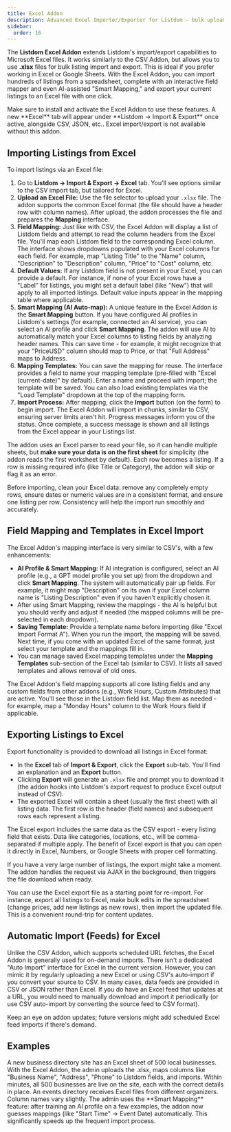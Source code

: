 ```yaml
---
title: Excel Addon
description: Advanced Excel Importer/Exporter for Listdom - bulk upload and download listings using Excel (.xlsx) files with smart field mapping.
sidebar:
  order: 16
---
```



The **Listdom Excel Addon** extends Listdom's import/export capabilities to Microsoft Excel files. It works similarly to the CSV Addon, but allows you to use **.xlsx** files for bulk listing import and export. This is ideal if you prefer working in Excel or Google Sheets. With the Excel Addon, you can import hundreds of listings from a spreadsheet, complete with an interactive field mapper and even AI-assisted "Smart Mapping," and export your current listings to an Excel file with one click.

<Aside type="note">
Make sure to install and activate the Excel Addon to use these features. A new **Excel** tab will appear under **Listdom → Import & Export** once active, alongside CSV, JSON, etc.. Excel import/export is not available without this addon.
</Aside>

## Importing Listings from Excel

To import listings via an Excel file:

1. Go to **Listdom → Import & Export → Excel** tab. You'll see options similar to the CSV import tab, but tailored for Excel.
2. **Upload an Excel File:** Use the file selector to upload your `.xlsx` file. The addon supports the common Excel format (the file should have a header row with column names). After upload, the addon processes the file and prepares the **Mapping** interface.
3. **Field Mapping:** Just like with CSV, the Excel Addon will display a list of Listdom fields and attempt to read the column headers from the Excel file. You'll map each Listdom field to the corresponding Excel column. The interface shows dropdowns populated with your Excel columns for each field. For example, map "Listing Title" to the "Name" column, "Description" to "Description" column, "Price" to "Cost" column, etc.
4. **Default Values:** If any Listdom field is not present in your Excel, you can provide a default. For instance, if none of your Excel rows have a "Label" for listings, you might set a default label (like "New") that will apply to all imported listings. Default value inputs appear in the mapping table where applicable.
5. **Smart Mapping (AI Auto-map):** A unique feature in the Excel Addon is the **Smart Mapping** button. If you have configured AI profiles in Listdom's settings (for example, connected an AI service), you can select an AI profile and click **Smart Mapping**. The addon will use AI to automatically match your Excel columns to listing fields by analyzing header names. This can save time - for example, it might recognize that your "PriceUSD" column should map to Price, or that "Full Address" maps to Address.
6. **Mapping Templates:** You can save the mapping for reuse. The interface provides a field to name your mapping template (pre-filled with "Excel (current-date)" by default). Enter a name and proceed with import; the template will be saved. You can also load existing templates via the "Load Template" dropdown at the top of the mapping form.
7. **Import Process:** After mapping, click the **Import** button (on the form) to begin import. The Excel Addon will import in chunks, similar to CSV, ensuring server limits aren't hit. Progress messages inform you of the status. Once complete, a success message is shown and all listings from the Excel appear in your Listings list.

The addon uses an Excel parser to read your file, so it can handle multiple sheets, but **make sure your data is on the first sheet** for simplicity (the addon reads the first worksheet by default). Each row becomes a listing. If a row is missing required info (like Title or Category), the addon will skip or flag it as an error.

<Aside type="tip">
Before importing, clean your Excel data: remove any completely empty rows, ensure dates or numeric values are in a consistent format, and ensure one listing per row. Consistency will help the import run smoothly and accurately.
</Aside>

## Field Mapping and Templates in Excel Import

The Excel Addon's mapping interface is very similar to CSV's, with a few enhancements:

- **AI Profile & Smart Mapping:** If AI integration is configured, select an AI profile (e.g., a GPT model profile you set up) from the dropdown and click **Smart Mapping**. The system will automatically pair up fields. For example, it might map "Description" on its own if your Excel column name is "Listing Description" even if you haven't explicitly chosen it.
- After using Smart Mapping, review the mappings - the AI is helpful but you should verify and adjust if needed (the mapped columns will be pre-selected in each dropdown).
- **Saving Template:** Provide a template name before importing (like "Excel Import Format A"). When you run the import, the mapping will be saved. Next time, if you come with an updated Excel of the same format, just select your template and the mappings fill in.
- You can manage saved Excel mapping templates under the **Mapping Templates** sub-section of the Excel tab (similar to CSV). It lists all saved templates and allows removal of old ones.

<Aside type="note">
The Excel Addon's field mapping supports all core listing fields and any custom fields from other addons (e.g., Work Hours, Custom Attributes) that are active. You'll see those in the Listdom field list. Map them as needed - for example, map a "Monday Hours" column to the Work Hours field if applicable.
</Aside>

## Exporting Listings to Excel

Export functionality is provided to download all listings in Excel format:

- In the **Excel** tab of **Import & Export**, click the **Export** sub-tab. You'll find an explanation and an **Export** button.
- Clicking **Export** will generate an `.xlsx` file and prompt you to download it (the addon hooks into Listdom's export request to produce Excel output instead of CSV).
- The exported Excel will contain a sheet (usually the first sheet) with all listing data. The first row is the header (field names) and subsequent rows each represent a listing.

The Excel export includes the same data as the CSV export - every listing field that exists. Data like categories, locations, etc., will be comma-separated if multiple apply. The benefit of Excel export is that you can open it directly in Excel, Numbers, or Google Sheets with proper cell formatting.

If you have a very large number of listings, the export might take a moment. The addon handles the request via AJAX in the background, then triggers the file download when ready.

<Aside type="tip">
You can use the Excel export file as a starting point for re-import. For instance, export all listings to Excel, make bulk edits in the spreadsheet (change prices, add new listings as new rows), then import the updated file. This is a convenient round-trip for content updates.
</Aside>

## Automatic Import (Feeds) for Excel

Unlike the CSV Addon, which supports scheduled URL fetches, the Excel Addon is generally used for on-demand imports. There isn't a dedicated "Auto Import" interface for Excel in the current version. However, you can mimic it by regularly uploading a new Excel or using CSV's auto-import if you convert your source to CSV. In many cases, data feeds are provided in CSV or JSON rather than Excel. If you do have an Excel feed that updates at a URL, you would need to manually download and import it periodically (or use CSV auto-import by converting the source feed to CSV format).

Keep an eye on addon updates; future versions might add scheduled Excel feed imports if there's demand.

## Examples

<CardGrid>
  <Card title="Populate via Spreadsheet">
    A new business directory site has an Excel sheet of 500 local businesses. With the Excel Addon, the admin uploads the .xlsx, maps columns like "Business Name", "Address", "Phone" to Listdom fields, and imports. Within minutes, all 500 businesses are live on the site, each with the correct details in place.
  </Card>
  <Card title="Smart Mapping Saves Time">
    An events directory receives Excel files from different organizers. Column names vary slightly. The admin uses the **Smart Mapping** feature: after training an AI profile on a few examples, the addon now guesses mappings (like "Start Time" -> Event Date) automatically. This significantly speeds up the frequent import process.
  </Card>
</CardGrid>

